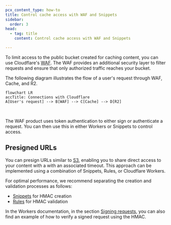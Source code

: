 ```yaml
---
pcx_content_type: how-to
title: Control cache access with WAF and Snippets
sidebar:
  order: 3
head:
  - tag: title
    content: Control cache access with WAF and Snippets

---
```


To limit access to the public bucket created for caching content, you can use Cloudflare's [WAF](/waf/custom-rules/use-cases/configure-token-authentication/). The WAF provides an additional security layer to filter requests and ensure that only authorized traffic reaches your bucket. 

The following diagram illustrates the flow of a user's request through WAF, Cache, and R2.

```mermaid
flowchart LR
accTitle: Connections with Cloudflare
A[User's request] --> B[WAF] --> C[Cache] --> D[R2]
```

<br/>

The WAF product uses token authentication to either sign or authenticate a request. You can then use this in either Workers or Snippets to control access.

## Presigned URLs

You can presign URLs similar to [S3](https://docs.aws.amazon.com/AmazonS3/latest/userguide/using-presigned-url.html), enabling you to share direct access to your content with a with an associated timeout. This approach can be implemented using a combination of Snippets, Rules, or Cloudflare Workers.

For optimal performance, we recommend separating the creation and validation processes as follows:

- [Snippets](/rules/snippets/examples/signing-requests/) for HMAC creation
- [Rules](/ruleset-engine/rules-language/functions/#hmac-validation) for HMAC validation

In the Workers documentation, in the section [Signing requests](/workers/examples/signing-requests/), you can also find an example of how to verify a signed request using the HMAC.
